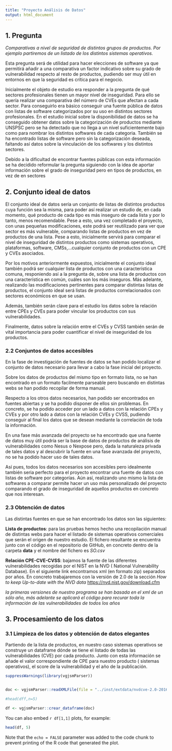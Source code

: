 ```yaml
---
title: "Proyecto Análisis de Datos"
output: html_document
---
```


## 1. Pregunta

*Comparativas a nivel de seguridad de distintos grupos de productos. Por ejemplo partiremos de un listado de los distintos sistemas operativos.*

Esta pregunta será de utilidad para hacer elecciones de software ya que permitirá añadir a una comparativa un factor indicativo sobre su grado de vulnerabilidad respecto al resto de productos, pudiendo ser muy útil en entornos en que la seguridad es crítica para el negocio.


Inicialmente el objeto de estudio era responder a la pregunta de qué sectores profesionales tienen un mayor nivel de inseguridad. Para ello se quería realizar una comparativa del número de CVEs que afectan a cada sector. Para conseguirlo era básico conseguir una fuente pública de datos con listas de software categorizados por su uso en distintos sectores profesionales. En el estudio inicial sobre la disponibilidad de datos se ha conseguido obtener datos sobre la categorización de productos mediante UNSPSC pero se ha detectado que no llega a un nivel suficientemente bajo como para nombrar los distintos softwares de cada categoria. También se ha encontrado listas de software pero sin la categorización deseada, faltando así datos sobre la vinculación de los softwares y los distintos sectores. 

Debído a la dificultad de encontrar fuentes públicas con esta información se ha decidido reformular la pregunta siguiendo con la idea de aportar información sobre el grado de inseguridad pero en tipos de productos, en vez de en sectores

## 2. Conjunto ideal de datos

El conjunto ideal de datos sería un conjunto de listas de distintos productos cuya función sea la misma, para poder así realizar un estudio de, en cada momento, qué producto de cada tipo es más inseguro de cada lista y por lo tanto, menos recomendable. Pese a esto, una vez completado el proyecto, con unas pequeñas modificaciones, este podrá ser reutilizado para ver que sector es más vulnerable, comparando listas de productos en vez de productos de una lista. Pese a esto, inicialmente servirá para comparar el nivel de inseguridad de distintos productos como sistemas operativos, plataformas, software, CMSs,...cualquier conjunto de productos con un CPE y CVEs asociados.

Por los motivos anteriormente expuestos, inicialmente el conjunto ideal también podrá ser cualquier lista de productos con una característica comuna, responiendo así a la pregunta de, sobre una lista de productos con una característica en común, cuáles son los más inseguros. Más adelante, realizando las modificaciones pertinentes para comparar distintas listas de productos, el conjunto ideal será listas de productos correlacionados con sectores económicos en que se usan.

Además, también serán clave para el estudio los datos sobre la relación entre CPEs y CVEs para poder vincular los productos con sus vulnerabilidades.

Finalmente, datos sobre la relación entre el CVEs y CVSS también serán de vital importancia para poder cuantificar el nivel de inseguridad de los productos.

### 2.2 Conjuntos de datos accesibles

En la fase de investigación de fuentes de datos se han podido localizar el conjunto de datos necesario para llevar a cabo la fase inicial del proyecto.

Sobre los datos de productos del mismo tipo en formato lista, no se han encontrado en un formato facilmente parseable pero buscando en distintas webs se han podido recopilar de forma manual.

Respecto a los otros datos necesarios, han podido ser encontrados en fuentes abiertas y se ha podido disponer de ellos sin problemas. En concreto, se ha podido acceder por un lado a datos con la relación CPEs y CVEs y por otro lado a datos con la relación CVEs y CVSS, pudiendo conseguir al final los datos que se desean mediante la correlación de toda la información.

En una fase más avanzada del proyecto se ha encontrado que una fuente de datos muy útil podría ser la base de datos de productos de análisis de vulnerabilidades como Nesus o Nexpose pero, dada la naturaleza privada de tales datos y al descubrir la fuente en una fase avanzada del proyecto, no se ha podido hacer uso de tales datos.

Así pues, todos los datos necesarios son accesibles pero idealmente también seria perfecto para el proyecto encontrar una fuente de datos con listas de software por categorías. Aún así, realizando uno mismo la lista de softwares a comparar permite hacer un uso más personalizado del proyecto comparando el grado de inseguridad de aquellos productos en concreto que nos interesan.

### 2.3 Obtención de datos

Las distintas fuentes en que se han encontrado los datos son las siguientes:

**Lista de productos**: para las pruebas hemos hecho una recopilación manual de distintas webs para hacer el listado de sistemas operativos comerciales que serán el origen de nuestro estudio. El fichero resultante se encuentra junto con el código en el repositorio de GitHub, en concreto dentro de la carpeta **data** y el nombre del fichero es *SO.csv*

**Relación CPE-CVE-CVSS**: bajamos la fuente de las diferentes vulnerabilidades recogidas por el NIST en la NVD ( National Vulnerability Database). En el siguiente link encontramos xml (en formato zip) separados por años. En concreto trabajaremos con la versión de 2.0 de la sección *How to keep Up-to-date with the NVD data* [https://nvd.nist.gov/download.cfm ](https://nvd.nist.gov/download.cfm ) 

*la primeras versiones de nuestro programa se han basada en el xml de un sólo año, más adelante se aplicará el código para recurar toda la información de las vulnerabilidades de todos los años*


## 3. Procesamiento de los datos

### 3.1 Limpieza de los datos y obtención de datos elegantes

Partiendo de la lista de productos, en nuestro caso sistemas operativos se construye un dataframe dónde se tiene el listado de todas las vulnerabilidades (CVE) por cada producto. Junto con esta información se añade el valor correspondiente de CPE para nuestro producto ( sistemas operativos), el score de la vulnerabilidad y el año de la publicación.

```r
suppressWarnings(library(vgjsmParser))


doc <- vgjsmParser::readXMLFile(file = "../inst/extdata/nvdcve-2.0-2016.xml")

#head(dff,n=5)
```

```r
df <- vgjsmParser::crear_dataframe(doc)
```

You can also embed `r df[1,1]` plots, for example:

```r
head(df, 5)
```

Note that the `echo = FALSE` parameter was added to the code chunk to prevent printing of the R code that generated the plot.
